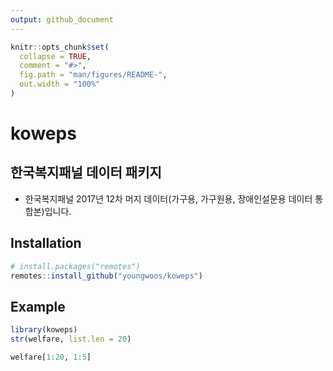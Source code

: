 ```yaml
---
output: github_document
---
```



```r
knitr::opts_chunk$set(
  collapse = TRUE,
  comment = "#>",
  fig.path = "man/figures/README-",
  out.width = "100%"
)
```

# koweps

## 한국복지패널 데이터 패키지

- 한국복지패널 2017년 12차 머지 데이터(가구용, 가구원용, 장애인설문용 데이터 통합본)입니다.

## Installation

``` r
# install.packages("remotes")
remotes::install_github("youngwoos/koweps")
```


## Example

```r
library(koweps)
str(welfare, list.len = 20)

welfare[1:20, 1:5]
```

